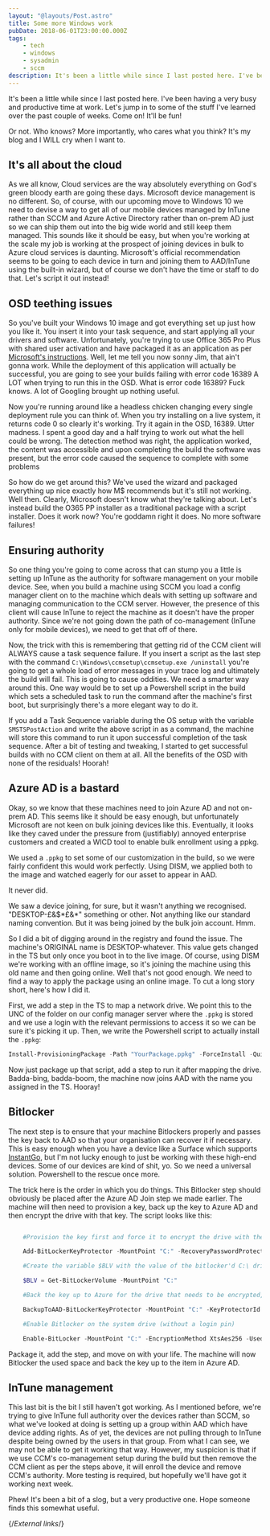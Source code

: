 ```yaml
---
layout: "@layouts/Post.astro"
title: Some more Windows work
pubDate: 2018-06-01T23:00:00.000Z
tags: 
    - tech
    - windows
    - sysadmin
    - sccm
description: It's been a little while since I last posted here. I've been having a very busy and productive time at work. Let's jump in to some of the stuff I've learned over the past couple of weeks. Come on! It'll be fun!
---
```


It's been a little while since I last posted here. I've been having a very busy and productive time at work. Let's jump in to some of the stuff I've learned over the past couple of weeks. Come on! It'll be fun!

Or not. Who knows? More importantly, who cares what you think? It's my blog and I WILL cry when I want to.

## It's all about the cloud

As we all know, Cloud services are the way absolutely everything on God's green bloody earth are going these days. Microsoft device management is no different. So, of course, with our upcoming move to Windows 10 we need to devise a way to get all of our mobile devices managed by InTune rather than SCCM and Azure Active Directory rather than on-prem AD just so we can ship them out into the big wide world and still keep them managed. This sounds like it should be easy, but when you're working at the scale my job is working at the prospect of joining devices in bulk to Azure cloud services is daunting. Microsoft's official recommendation seems to be going to each device in turn and joining them to AAD/InTune using the built-in wizard, but of course we don't have the time or staff to do that. Let's script it out instead!

## OSD teething issues

So you've built your Windows 10 image and got everything set up just how you like it. You insert it into your task sequence, and start applying all your drivers and software. Unfortunately, you're trying to use Office 365 Pro Plus with shared user activation and have packaged it as an application as per [Microsoft's instructions][o365-sccm]. Well, let me tell you now sonny Jim, that ain't gonna work. While the deployment of this application will actually be successful, you are going to see your builds failing with error code 16389 A LOT when trying to run this in the OSD. What is error code 16389? Fuck knows. A lot of Googling brought up nothing useful.

Now you're running around like a headless chicken changing every single deployment rule you can think of. When you try installing on a live system, it returns code 0 so clearly it's working. Try it again in the OSD, 16389. Utter madness. I spent a good day and a half trying to work out what the hell could be wrong. The detection method was right, the application worked, the content was accessible and upon completing the build the software was present, but the error code caused the sequence to complete with some problems

So how do we get around this? We've used the wizard and packaged everything up nice exactly how M$ recommends but it's still not working. Well then. Clearly, Microsoft doesn't know what they're talking about. Let's instead build the O365 PP installer as a traditional package with a script installer. Does it work now? You're goddamn right it does. No more software failures!

## Ensuring authority

So one thing you're going to come across that can stump you a little is setting up InTune as the authority for software management on your mobile device. See, when you build a machine using SCCM you load a config manager client on to the machine which deals with setting up software and managing communication to the CCM server. However, the presence of this client will cause InTune to reject the machine as it doesn't have the proper authority. Since we're not going down the path of co-management (InTune only for mobile devices), we need to get that off of there.

Now, the trick with this is remembering that getting rid of the CCM client will ALWAYS cause a task sequence failure. If you insert a script as the last step with the command `C:\Windows\ccmsetup\ccmsetup.exe /uninstall` you're going to get a whole load of error messages in your trace log and ultimately the build will fail. This is going to cause oddities. We need a smarter way around this. One way would be to set up a Powershell script in the build which sets a scheduled task to run the command after the machine's first boot, but surprisingly there's a more elegant way to do it.

If you add a Task Sequence variable during the OS setup with the variable `SMSTSPostAction` and write the above script in as a command, the machine will store this command to run it upon successful completion of the task sequence. After a bit of testing and tweaking, I started to get successful builds with no CCM client on them at all. All the benefits of the OSD with none of the residuals! Hoorah!

## Azure AD is a bastard

Okay, so we know that these machines need to join Azure AD and not on-prem AD. This seems like it should be easy enough, but unfortunately Microsoft are not keen on bulk joining devices like this. Eventually, it looks like they caved under the pressure from (justifiably) annoyed enterprise customers and created a WICD tool to enable bulk enrollment using a ppkg.

We used a `.ppkg` to set some of our customization in the build, so we were fairly confident this would work perfectly. Using DISM, we applied both to the image and watched eagerly for our asset to appear in AAD.

It never did.

We saw a device joining, for sure, but it wasn't anything we recognised. "DESKTOP-£&$\*£&\*" something or other. Not anything like our standard naming convention. But it was being joined by the bulk join account. Hmm.

So I did a bit of digging around in the registry and found the issue. The machine's ORIGINAL name is DESKTOP-whatever. This value gets changed in the TS but only once you boot in to the live image. Of course, using DISM we're working with an offline image, so it's joining the machine using this old name and then going online. Well that's not good enough. We need to find a way to apply the package using an online image. To cut a long story short, here's how I did it.

First, we add a step in the TS to map a network drive. We point this to the UNC of the folder on our config manager server where the `.ppkg` is stored and we use a login with the relevant permissions to access it so we can be sure it's picking it up. Then, we write the Powershell script to actually install the `.ppkg`:

```powershell
Install-ProvisioningPackage -Path "YourPackage.ppkg" -ForceInstall -QuietInstall
```

Now just package up that script, add a step to run it after mapping the drive. Badda-bing, badda-boom, the machine now joins AAD with the name you assigned in the TS. Hooray!

## Bitlocker

The next step is to ensure that your machine Bitlockers properly and passes the key back to AAD so that your organisation can recover it if necessary. This is easy enough when you have a device like a Surface which supports [InstantGo][instantgo], but I'm not lucky enough to just be working with these high-end devices. Some of our devices are kind of shit, yo. So we need a universal solution. Powershell to the rescue once more.

The trick here is the order in which you do things. This Bitlocker step should obviously be placed after the Azure AD Join step we made earlier. The machine will then need to provision a key, back up the key to Azure AD and then encrypt the drive with that key. The script looks like this:

```powershell

    #Provision the key first and force it to encrypt the drive with the provisioned key

    Add-BitLockerKeyProtector -MountPoint "C:" -RecoveryPasswordProtector

    #Create the variable $BLV with the value of the bitlocker'd C:\ drive

    $BLV = Get-BitLockerVolume -MountPoint "C:"

    #Back the key up to Azure for the drive that needs to be encrypted, assigning the drive's ID

    BackupToAAD-BitLockerKeyProtector -MountPoint "C:" -KeyProtectorId $BLV.KeyProtector[0].KeyProtectorId

    #Enable Bitlocker on the system drive (without a login pin)

    Enable-BitLocker -MountPoint "C:" -EncryptionMethod XtsAes256 -UsedSpaceOnly -TpmProtector
```

Package it, add the step, and move on with your life. The machine will now Bitlocker the used space and back the key up to the item in Azure AD.

## InTune management

This last bit is the bit I still haven't got working. As I mentioned before, we're trying to give InTune full authority over the devices rather than SCCM, so what we've looked at doing is setting up a group within AAD which have device adding rights. As of yet, the devices are not pulling through to InTune despite being owned by the users in that group. From what I can see, we may not be able to get it working that way. However, my suspicion is that if we use CCM's co-management setup during the build but then remove the CCM client as per the steps above, it will enroll the device and remove CCM's authority. More testing is required, but hopefully we'll have got it working next week.

Phew! It's been a bit of a slog, but a very productive one. Hope someone finds this somewhat useful.

{/*External links*/}

[instantgo]: https://blogs.technet.microsoft.com/home_is_where_i_lay_my_head/2016/03/14/automatic-bitlocker-on-windows-10-during-azure-ad-join/
[o365-sccm]: https://docs.microsoft.com/en-us/deployoffice/deploy-office-365-proplus-with-system-center-configuration-manager
